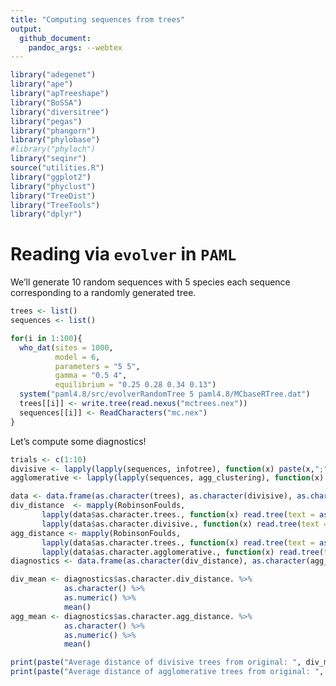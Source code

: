 ```yaml
---
title: "Computing sequences from trees"
output:
  github_document:
    pandoc_args: --webtex
---
```


```r
library("adegenet")
library("ape")
library("apTreeshape")
library("BoSSA")
library("diversitree")
library("pegas")
library("phangorn")
library("phylobase")
#library("phyloch")
library("seqinr")
source("utilities.R")
library("ggplot2")
library("phyclust")
library("TreeDist")
library("TreeTools")
library("dplyr")
```

# Reading via `evolver` in `PAML`

We'll generate 10 random sequences with 5 species each sequence corresponding to a randomly generated tree. 

```r
trees <- list()
sequences <- list()

for(i in 1:100){
  who_dat(sites = 1000, 
          model = 6, 
          parameters = "5 5", 
          gamma = "0.5 4", 
          equilibrium = "0.25 0.28 0.34 0.13")
  system("paml4.8/src/evolverRandomTree 5 paml4.8/MCbaseRTree.dat") 
  trees[[i]] <- write.tree(read.nexus("mctrees.nex"))
  sequences[[i]] <- ReadCharacters("mc.nex")
}
```

Let's compute some diagnostics! 

```r
trials <- c(1:10)
divisive <- lapply(lapply(sequences, infotree), function(x) paste(x,";", sep = ""))
agglomerative <- lapply(lapply(sequences, agg_clustering), function(x) paste(x,";", sep = ""))
```

```r
data <- data.frame(as.character(trees), as.character(divisive), as.character(agglomerative))
div_distance  <- mapply(RobinsonFoulds,
       lapply(data$as.character.trees., function(x) read.tree(text = as.character(x))),
       lapply(data$as.character.divisive., function(x) read.tree(text = as.character(x))))
agg_distance <- mapply(RobinsonFoulds,
       lapply(data$as.character.trees., function(x) read.tree(text = as.character(x))),
       lapply(data$as.character.agglomerative., function(x) read.tree(text = as.character(x))))
diagnostics <- data.frame(as.character(div_distance), as.character(agg_distance))
```

```r


div_mean <- diagnostics$as.character.div_distance. %>% 
            as.character() %>% 
            as.numeric() %>% 
            mean()
agg_mean <- diagnostics$as.character.agg_distance. %>% 
            as.character() %>% 
            as.numeric() %>% 
            mean()

print(paste("Average distance of divisive trees from original: ", div_mean, sep = ""))
print(paste("Average distance of agglomerative trees from original: ", agg_mean, sep = ""))
```

